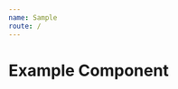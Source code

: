 ```yaml
---
name: Sample
route: /
---
```



# Example Component

<Playground>
  <ExampleComponent
    locale={{ welcome: 'locale overwrite' }}
    mt='50px'
    background='black'
    text='text'
  />
</Playground>

<Props of={ExampleComponent} />

